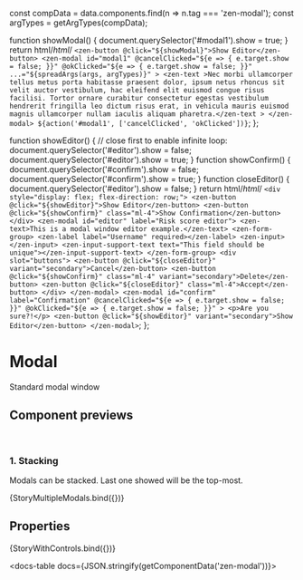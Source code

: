 
const compData = data.components.find(n => n.tag === 'zen-modal');
const argTypes = getArgTypes(compData);

<Meta title="Notifications/Modal window" component="zen-modal" argTypes={argTypes} />

  function showModal() {
    document.querySelector('#modal1').show = true;
  }
  return html/*html*/ `
    <zen-button @click="${showModal}">Show Editor</zen-button>
    <zen-modal
      id="modal1"
      @cancelClicked="${e => {
        e.target.show = false;
      }}"
      @okClicked="${e => {
        e.target.show = false;
      }}"
      ...="${spreadArgs(args, argTypes)}"
    >
      <zen-text
        >Nec morbi ullamcorper tellus metus porta habitasse praesent dolor, ipsum netus rhoncus sit velit auctor
        vestibulum, hac eleifend elit euismod congue risus facilisi. Tortor ornare curabitur consectetur egestas
        vestibulum hendrerit fringilla leo dictum risus erat, in vehicula mauris euismod magnis ullamcorper nullam
        iaculis aliquam pharetra.</zen-text
      >
    </zen-modal>
    ${action('#modal1', ['cancelClicked', 'okClicked'])}
  `;
};

  function showEditor() {
    // close first to enable infinite loop:
    document.querySelector('#editor').show = false;
    document.querySelector('#editor').show = true;
  }
  function showConfirm() {
    document.querySelector('#confirm').show = false;
    document.querySelector('#confirm').show = true;
  }
  function closeEditor() {
    document.querySelector('#editor').show = false;
  }
  return html/*html*/ `
    <div style="display: flex; flex-direction: row;">
      <zen-button @click="${showEditor}">Show Editor</zen-button>
      <zen-button @click="${showConfirm}" class="ml-4">Show Confirmation</zen-button>
    </div>
    <zen-modal id="editor" label="Risk score editor">
      <zen-text>This is a modal window editor example.</zen-text>
      <zen-form-group>
        <zen-label label="Username" required></zen-label>
        <zen-input></zen-input>
        <zen-input-support-text text="This field should be unique"></zen-input-support-text>
      </zen-form-group>
      <div slot="buttons">
        <zen-button @click="${closeEditor}" variant="secondary">Cancel</zen-button>
        <zen-button @click="${showConfirm}" class="ml-4" variant="secondary">Delete</zen-button>
        <zen-button @click="${closeEditor}" class="ml-4">Accept</zen-button>
      </div>
    </zen-modal>
    <zen-modal
      id="confirm"
      label="Confirmation"
      @cancelClicked="${e => {
        e.target.show = false;
      }}"
      @okClicked="${e => {
        e.target.show = false;
      }}"
    >
      <p>Are you sure?!</p>
      <zen-button @click="${showEditor}" variant="secondary">Show Editor</zen-button>
    </zen-modal>
  `;
};

# Modal

Standard modal window

## Component previews

<br />

### 1. Stacking

Modals can be stacked. Last one showed will be the top-most.

<Canvas>
  <Story name="mutiple">{StoryMultipleModals.bind({})}</Story>
</Canvas>

## Properties

<Canvas>
  <Story
    name="default"
    args={{
      ...getDefaultArgs(argTypes),
      label: 'My modal window',
    }}
  >
    {StoryWithControls.bind({})}
  </Story>
</Canvas>

<ArgsTable story="default" />

<docs-table docs={JSON.stringify(getComponentData('zen-modal'))}></docs-table>
